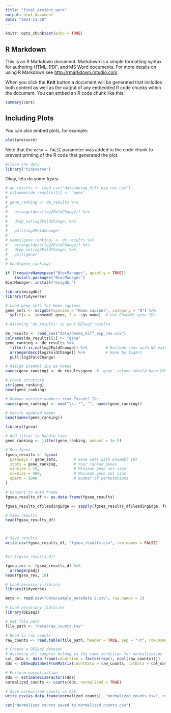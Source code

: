 ```yaml
---
title: "final_project_work"
output: html_document
date: "2024-11-28"
---
```


```r
knitr::opts_chunk$set(echo = TRUE)
```

## R Markdown

This is an R Markdown document. Markdown is a simple formatting syntax for authoring HTML, PDF, and MS Word documents. For more details on using R Markdown see <http://rmarkdown.rstudio.com>.

When you click the **Knit** button a document will be generated that includes both content as well as the output of any embedded R code chunks within the document. You can embed an R code chunk like this:

```r
summary(cars)
```

## Including Plots

You can also embed plots, for example:

```r
plot(pressure)
```

Note that the `echo = FALSE` parameter was added to the code chunk to prevent printing of the R code that generated the plot.
```r
#clean the data
library('tidyverse')
```

Okay, lets do some fgsea
```r
# de_results <- read_csv("data/deseq_diff_exp_res.csv")
# colnames(de_results)[1] <- "gene"
# 
# gene_ranking <- de_results %>%
#   
#   arrange(desc(log2FoldChange)) %>%
#   
#   drop_na(log2FoldChange) %>%
#   
#   pull(log2FoldChange)
# 
# names(gene_ranking) <- de_results %>%
#   arrange(desc(log2FoldChange)) %>%
#   drop_na(log2FoldChange) %>%
#   pull(gene)
# 
# head(gene_ranking)
```
```r

if (!requireNamespace("BiocManager", quietly = TRUE))
    install.packages("BiocManager")
BiocManager::install("msigdbr")

```
```r
library(msigdbr)
library(tidyverse)

# Load gene sets for Homo sapiens
gene_sets <- msigdbr(species = "Homo sapiens", category = "H") %>%
  split(x = .$ensembl_gene, f = .$gs_name)  # Use Ensembl gene IDs


```

```r

# Assuming 'de_results' is your DESeq2 results

de_results <- read_csv("data/deseq_diff_exp_res.csv")
colnames(de_results)[1] <- "gene"
gene_ranking <- de_results %>%
  filter(!is.na(log2FoldChange)) %>%        # Exclude rows with NA values
  arrange(desc(log2FoldChange)) %>%         # Rank by log2FC
  pull(log2FoldChange)

# Assign Ensembl IDs as names
names(gene_ranking) <- de_results$gene  # 'gene' column should have ENSG IDs

# Check structure
str(gene_ranking)
head(gene_ranking)
```
```r
# Remove version numbers from Ensembl IDs
names(gene_ranking) <- sub("\\..*", "", names(gene_ranking))

# Verify updated names
head(names(gene_ranking))

```

```r
library(fgsea)

# Add jitter to handle ties
gene_ranking <- jitter(gene_ranking, amount = 1e-5)

# Run fgsea
fgsea_results <- fgsea(
  pathways = gene_sets,       # Gene sets with Ensembl IDs
  stats = gene_ranking,       # Your ranked genes
  minSize = 15,               # Minimum gene set size
  maxSize = 500,              # Maximum gene set size
  nperm = 1000                # Number of permutations
)

# Convert to data frame
fgsea_results_df <- as.data.frame(fgsea_results)

fgsea_results_df$leadingEdge <- sapply(fgsea_results_df$leadingEdge, function(x) paste(x, collapse = ";"))

# View results
head(fgsea_results_df)



# Save results
write.csv(fgsea_results_df, "fgsea_results.csv", row.names = FALSE)


#str(fgsea_results_df)


```
```r

fgsea_res <- fgsea_results_df %>%
  arrange(padj)
head(fgsea_res, 10)
```

```r
# Load necessary library
library(tidyverse)

meta <- read.csv("data/sample_metadata 2.csv", row.names = 1)

```

```r

# Load necessary libraries
library(DESeq2)

# Set file path
file_path <- "data/raw_counts.tsv"

# Read in raw counts
raw_counts <- read.table(file_path, header = TRUE, sep = "\t", row.names = 1)

# Create a DESeq2 dataset
# Assuming all samples belong to the same condition for normalization
col_data <- data.frame(condition = factor(rep(1, ncol(raw_counts))))
dds <- DESeqDataSetFromMatrix(countData = raw_counts, colData = col_data, design = ~ 1)

# Perform normalization
dds <- estimateSizeFactors(dds)
normalized_counts <- counts(dds, normalized = TRUE)

# Save normalized counts as CSV
write.csv(as.data.frame(normalized_counts), "normalized_counts.csv", row.names = TRUE)

cat("Normalized counts saved to normalized_counts.csv")


```